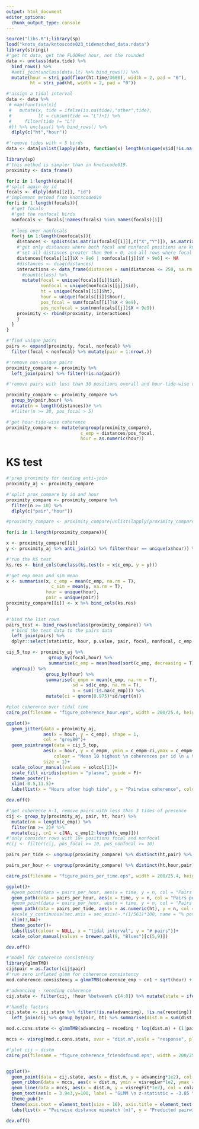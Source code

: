 ```yaml
---
output: html_document
editor_options: 
  chunk_output_type: console
---
```

```r
source("libs.R");library(sp)
load("knots_data/kntoscode023_tidematched_data.rdata")
library(stringi)
#'get ht data, get the FLOORed hour, not the rounded
data <- unclass(data.tide) %>% 
  bind_rows() %>% 
  #anti_join(unclass(data.lt) %>% bind_rows()) %>% 
  mutate(hour = stri_pad(floor(ht.time/3600), width = 2, pad = "0"),
         ht = stri_pad(ht, width = 2, pad = "0"))

#'assign a tidal interval
data <- data %>% 
 # map(function(x){
 #   mutate(x, tide = ifelse(is.na(tide),"other",tide),
 #          lt = cumsum(tide == "L")+1) %>% 
 #     filter(tide != "L")
 #}) %>% unclass() %>% bind_rows() %>% 
  dlply(c("ht","hour"))

#'remove tides with < 5 birds
data <- data[unlist(lapply(data, function(x) length(unique(x$id[!is.na(x$id)])))) >= 5]
```

```r
library(sp)
#'this method is simpler than in knotscode019.
proximity <- data_frame()

for(z in 1:length(data)){
#'split again by id
focals <- dlply(data[[z]], "id")  
#'implement method from knotscode019
for(i in 1:length(focals)){
  #'get focals
  #'get the nonfocal birds
  nonfocals <- focals[!names(focals) %in% names(focals)[i]]
  
  #'loop over nonfocals
  for(j in 1:length(nonfocals)){
    distances <- spDists(as.matrix(focals[[i]][,c("X","Y")]), as.matrix(nonfocals[[j]][,c("X","Y")]), diagonal = T)
    #'get only distances where both focal and nonfocal positions are known
    #'set all distances greater than 9e6 = 0, and all rows where focal pos and all cols where nonfocal pos are > 9e6
    distances[focals[[i]]$X > 9e6 | nonfocals[[j]]$Y > 9e6] <- NA
    #distances <- diag(distances)
    interactions <- data_frame(distances = sum(distances <= 250, na.rm = T)) %>%
      #count(class) %>% 
      mutate(focal = unique(focals[[i]]$id), 
             nonfocal = unique(nonfocals[[j]]$id), 
             ht = unique(focals[[i]]$ht),
             hour = unique(focals[[i]]$hour),
             pos_focal = sum(focals[[i]]$X < 9e9), 
             pos_nonfocal = sum(nonfocals[[j]]$X < 9e9))
    proximity <- rbind(proximity, interactions)
    }
  }
}
```

```r
#'find unique pairs
pairs <- expand(proximity, focal, nonfocal) %>% 
  filter(focal < nonfocal) %>% mutate(pair = 1:nrow(.))

#'remove non-unique pairs
proximity_compare <- proximity %>% 
  left_join(pairs) %>% filter(!is.na(pair))
```

```r
#'remove pairs with less than 30 positions overall and hour-tide-wise data with under 5 focal bird positions

proximity_compare <- proximity_compare %>% 
  group_by(pair,hour) %>% 
  mutate(n = length(distances))# %>% 
  #filter(n >= 30, pos_focal > 5)

#'get hour-tide-wise coherence
proximity_compare <- mutate(ungroup(proximity_compare),
                            c_emp = distances/pos_focal,
                            hour = as.numeric(hour))
```

# KS test

```r
#'prep proximity for testing anti-join
proximity_aj <- proximity_compare

#'split prox_compare by id and hour
proximity_compare <- proximity_compare %>%
  filter(n >= 10) %>% 
  dlply(c("pair","hour"))

#proximity_compare <- proximity_compare[unlist(lapply(proximity_compare, nrow)) >= 10]

for(i in 1:length(proximity_compare)){

x <- proximity_compare[[i]]
y <- proximity_aj %>% anti_join(x) %>% filter(hour == unique(x$hour)) %>% .$c_emp

#'run the KS test
ks.res <- bind_cols(unclass(ks.test(x = x$c_emp, y = y)))

#'get emp mean and sim mean
x <- summarise(x, c_emp = mean(c_emp, na.rm = T),
                 c_sim = mean(y, na.rm = T),
               hour = unique(hour),
               pair = unique(pair))
proximity_compare[[i]] <- x %>% bind_cols(ks.res)
}

#'bind the list rows
pairs_test <- bind_rows(unclass(proximity_compare)) %>%
  #'bind the test data to the pairs data
  left_join(pairs) %>%
  dplyr::select(statistic, hour, p.value, pair, focal, nonfocal, c_emp, c_sim)
```


```r
cij_5_top <- proximity_aj %>% 
                group_by(focal,hour) %>% 
                summarise(c_emp = mean(head(sort(c_emp, decreasing = T), n = 10))) %>%
  ungroup() %>% 
               group_by(hour) %>% 
               summarise(c_empm = mean(c_emp, na.rm = T),
                         sd = sd(c_emp, na.rm = T),
                         n = sum(!is.na(c_emp))) %>% 
               mutate(ci = qnorm(0.975)*sd/sqrt(n))

#plot coherence over tidal time
cairo_ps(filename = "figure_coherence_hour.eps", width = 200/25.4, height = 200/25.4)

ggplot()+
  geom_jitter(data = proximity_aj,
              aes(x = hour, y = c_emp), shape = 1,
              col = "grey80")+
  geom_pointrange(data = cij_5_top,
              aes(x = hour, y = c_empm, ymin = c_empm-ci,ymax = c_empm+ci,
                  colour = "Mean 10 highest \n coherences per id \n ± 95% CI"),
              size = 1)+
  scale_colour_manual(values = solcol[1])+
  scale_fill_viridis(option = "plasma", guide = F)+
  theme_poster()+
  xlim(-0.5,11.5)+
  labs(list(x = "Hours after high tide", y = "Pairwise coherence", colour = NULL))

dev.off()
```


```r
#'get coherence n-1, remove pairs with less than 3 tides of presence
cij <- group_by(proximity_aj, pair, ht, hour) %>% 
  mutate(nn = length(c_emp)) %>% 
  filter(nn >= 2)# %>% 
  mutate(cij, cn1 = c(NA, c_emp[2:length(c_emp)]))
#'only consider rows with 10+ positions focal and nonfocal
#cij <- filter(cij, pos_focal >= 10, pos_nonfocal >= 10)
```

```r
pairs_per_tide <- ungroup(proximity_compare) %>% distinct(ht,pair) %>% count(ht)

pairs_per_hour <- ungroup(proximity_compare) %>% distinct(ht,hour,pair) %>% count(ht,hour) %>% mutate(time = as.numeric(ht)+(hour/max(hour)))

cairo_ps(filename = "figure_pairs_per_time.eps", width = 200/25.4, height = 200/25.4)

ggplot()+
  #geom_point(data = pairs_per_hour, aes(x = time, y = n, col = "Pairs per hour"), size = 1, shape = 1)+
  geom_path(data = pairs_per_hour, aes(x = time, y = n, col = "Pairs per hour"))+
  #geom_point(data = pairs_per_hour, aes(x = time, y = n, col = "Pairs per hour"),shape = 21, fill = "white", size = 2)+
  geom_path(data = pairs_per_tide, aes(x = as.numeric(ht), y = n, col = "Pairs per tidal interval"), size = 1)+
  #scale_y_continuous(sec.axis = sec_axis(~.*(1/561)*100, name = "% potential pairs"))+
  xlim(3,NA)+
  theme_poster()+
  labs(list(colour = NULL, x = "tidal interval", y = "# pairs"))+
  scale_color_manual(values = brewer.pal(9, "Blues")[c(5,9)])

dev.off()
```

```r
#'model for coherence consistency
library(glmmTMB)
cij$pair = as.factor(cij$pair)
#'run zero inflated glmm for coherence consistency
mod.coherence.consistency = glmmTMB(coherence_emp ~ cn1 + sqrt(hour) + (1|pair) + (1|ht), data = cij, family = binomial, ziformula = ~1)
```

```r
#'advancing - receding coherence
cij.state <- filter(cij, !hour %between% c(4:8)) %>% mutate(state = ifelse(hour < 4, "receding","advancing")) %>% group_by(pair, state, ht) %>% summarise(c = mean(coherence_emp)) %>% spread(state, c)

#'handle factors
cij.state <- cij.state %>% filter(!is.na(advancing), !is.na(receding)) %>% 
  left_join(cij %>% group_by(pair, ht) %>% summarise(dist.m = sum(dist.mismatch), speed.m = mean(speed.mismatch, na.rm = T)))

mod.c.cons.state <- glmmTMB(advancing ~ receding * log(dist.m) + (1|pair)+(1|ht), data = cij.state, family = binomial, ziformula = ~1)

mccs <- visreg(mod.c.cons.state, xvar = "dist.m",scale = "response", plot = F)$fit
```

```r
#'plot cij ~ distm
cairo_ps(filename = "figure_coherence_friendsfound.eps", width = 200/25.4, height = 200/25.4)


ggplot()+
  geom_point(data = cij.state, aes(x = dist.m, y = advancing*1e2), col = "grey70", shape = 1)+
  geom_ribbon(data = mccs, aes(x = dist.m, ymin = visregLwr*1e2, ymax = visregUpr*1e2), fill = cola1, alpha = 0.4)+
  geom_line(data = mccs, aes(x = dist.m, y = visregFit*1e2), col = cola2, size = 2)+
  geom_text(aes(x = 3.9e3,y=100, label = "GLMM \n z-statistic = -3.85 \n P-value < 0.001"), size = 8, vjust = "inward", hjust = "outward")+
  theme_pub()+
  theme(axis.text = element_text(size = 16), axis.title = element_text(size = 20))+
  labs(list(x = "Pairwise distance mismatch (m)", y = "Predicted pairwise coherence (%)"))

dev.off()
```